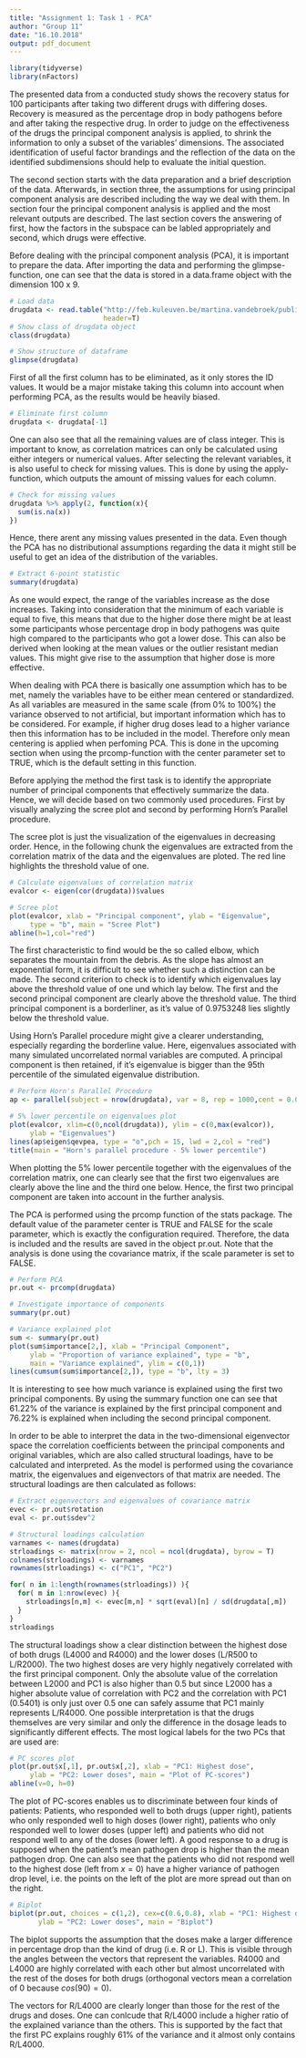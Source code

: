 ---
title: "Assignment 1: Task 1 - PCA"
author: "Group 11"
date: "16.10.2018"
output: pdf_document
---
\section{0. Load Libraries}

```{r, message=FALSE, warning=FALSE}
library(tidyverse)
library(nFactors)
```


\section{1. Problem Statement}

The presented data from a conducted study shows the recovery status for 100 participants after taking two different drugs with differing doses. Recovery is measured as the percentage drop in body pathogens before and after taking the respective drug. In order to judge on the effectiveness of the drugs the principal component analysis is applied, to shrink the information to only a subset of the variables' dimensions. The associated identification of useful factor brandings and the reflection of the data on the identified subdimensions should help to evaluate the initial question. \

The second section starts with the data preparation and a brief description of the data. Afterwards, in section three, the assumptions for using principal component analysis are described including the way we deal with them. In section four the principal component analysis is applied and the most relevant outputs are described. The last section covers the answering of first, how the factors in the subspace can be labled appropriately and second, which drugs were effective.

\section{2. Descriptive Statistics}

Before dealing with the principal component analysis (PCA), it is important to prepare the data. After importing the data and performing the glimpse-function, one can see that the data is stored in a data.frame object with the dimension 100 x 9. 

```{r}
# Load data
drugdata <- read.table("http://feb.kuleuven.be/martina.vandebroek/public/STATdata/drugsrecovery.txt", 
                       header=T)
# Show class of drugdata object
class(drugdata)

# Show structure of dataframe
glimpse(drugdata)
```

First of all the first column has to be eliminated, as it only stores the ID values. It would be a major mistake taking this column into account when performing PCA, as the results would be heavily biased. 

```{r}
# Eliminate first column
drugdata <- drugdata[-1]
```

One can also see that all the remaining values are of class integer. This is important to know, as correlation matrices can only be calculated using either integers or numerical values. After selecting the relevant variables, it is also useful to check for missing values. This is done by using the apply-function, which outputs the amount of missing values for each column.

```{r}
# Check for missing values
drugdata %>% apply(2, function(x){
  sum(is.na(x))
}) 
```

Hence, there arent any missing values presented in the data. Even though the PCA has no distributional assumptions regarding the data it might still be useful to get an idea of the distribution of the variables.

```{r}
# Extract 6-point statistic
summary(drugdata)
```

As one would expect, the range of the variables increase as the dose increases. Taking into consideration that the minimum of each variable is equal to five, this means that due to the higher dose there might be at least some participants whose percentage drop in body pathogens was quite high compared to the participants who got a lower dose. This can also be derived when looking at the mean values or the outlier resistant median values. This might give rise to the assumption that higher dose is more effective. 

\section{3. Assumptions}

When dealing with PCA there is basically one assumption which has to be met, namely the variables have to be either mean centered or standardized. As all variables are measured in the same scale (from 0% to 100%) the variance observed to not artificial, but important information which has to be considered. For example, if higher drug doses lead to a higher variance then this information has to be included in the model. Therefore only mean centering is applied when perfoming PCA. This is done in the upcoming section when using the prcomp-function with the center parameter set to TRUE, which is the default setting in this function. 

\section{4. Method}

Before applying the method the first task is to identify the appropriate number of principal components that effectively summarize the data. Hence, we will decide based on two commonly used procedures. First by visually analyzing the scree plot and second by performing Horn's Parallel procedure. \

The scree plot is just the visualization of the eigenvalues in decreasing order. Hence, in the following chunk the eigenvalues are extracted from the correlation matrix of the data and the eigenvalues are ploted. The red line highlights the threshold value of one.

```{r}
# Calculate eigenvalues of correlation matrix
evalcor <- eigen(cor(drugdata))$values

# Scree plot
plot(evalcor, xlab = "Principal component", ylab = "Eigenvalue",
     type = "b", main = "Scree Plot")
abline(h=1,col="red")

```

The first characteristic to find would be the so called elbow, which separates the mountain from the debris. As the slope has almost an exponential form, it is difficult to see whether such a distinction can be made. The second criterion to check is to identify which eigenvalues lay above the threshold value of one und which lay below. The first and the second principal component are clearly above the threshold value. The third principal component is a borderliner, as it's value of 0.9753248 lies slightly below the threshold value.

Using Horn’s Parallel procedure might give a clearer understanding, especially regarding the borderline value. Here, eigenvalues associated with many simulated uncorrelated normal variables are computed. A principal component is then retained, if it's eigenvalue is bigger than the 95th percentile of the simulated eigenvalue distribution. 

```{r}
# Perform Horn's Parallel Procedure
ap <- parallel(subject = nrow(drugdata), var = 8, rep = 1000,cent = 0.05)

# 5% lower percentile on eigenvalues plot
plot(evalcor, xlim=c(0,ncol(drugdata)), ylim = c(0,max(evalcor)), 
     ylab = "Eigenvalues")
lines(ap$eigen$qevpea, type = "o",pch = 15, lwd = 2,col = "red")
title(main = "Horn's parallel procedure - 5% lower percentile")

```

When plotting the 5% lower percentile together with the eigenvalues of the correlation matrix, one can clearly see that the first two eigenvalues are clearly above the line and the third one below. Hence, the first two principal component are taken into account in the further analysis. \

The PCA is performed using the prcomp function of the stats package. The default value of the parameter center is TRUE and FALSE for the scale parameter, which is exactly the configuration required. Therefore, the data is included and the results are saved in the object pr.out. Note that the analysis is done using the covariance matrix, if the scale parameter is set to FALSE.

```{r}
# Perform PCA
pr.out <- prcomp(drugdata)

# Investigate importance of components
summary(pr.out)

# Variance explained plot
sum <- summary(pr.out)
plot(sum$importance[2,], xlab = "Principal Component", 
     ylab = "Proportion of variance explained", type = "b", 
     main = "Variance explained", ylim = c(0,1))
lines(cumsum(sum$importance[2,]), type = "b", lty = 3)
```

It is interesting to see how much variance is explained using the first two principal components. By using the summary function one can see that 61.22% of the variance is explained by the first principal component and 76.22% is explained when including the second principal component.

\section{5. Interpretation}

In order to be able to interpret the data in the two-dimensional eigenvector space the correlation coefficients between the principal components and original variables, which are also called structural loadings, have to be calculated and interpreted. As the model is performed using the covariance matrix, the eigenvalues and eigenvectors of that matrix are needed. The structural loadings are then calculated as follows: 

\begin{align}
& corr(PC_j, x_k) = \frac{e_{jk}\sqrt{\lambda_j}}{s_k}.
\end{align}

```{r}
# Extract eigenvectors and eigenvalues of covariance matrix
evec <- pr.out$rotation
eval <- pr.out$sdev^2

# Structural loadings calculation
varnames <- names(drugdata)
strloadings <- matrix(nrow = 2, ncol = ncol(drugdata), byrow = T)
colnames(strloadings) <- varnames
rownames(strloadings) <- c("PC1", "PC2")

for( n in 1:length(rownames(strloadings)) ){
  for( m in 1:nrow(evec) ){
    strloadings[n,m] <- evec[m,n] * sqrt(eval)[n] / sd(drugdata[,m])
  }
}
strloadings
```

The structural loadings show a clear distinction between the highest dose of both drugs (L4000 and R4000) and the lower doses (L/R500 to L/R2000). The two highest doses are very highly negatively correlated with the first principal component. Only the absolute value of the correlation between L2000 and PC1 is also higher than 0.5 but since L2000 has a higher absolute value of correlation with PC2 and the correlation with PC1 (0.5401) is only just over 0.5 one can safely assume that PC1 mainly represents L/R4000.
One possible interpretation is that the drugs themselves are very similar and only the difference in the dosage leads to significantly different effects. The most logical labels for the two PCs that are used are: 

\begin{itemize}  
\item PC1: Highest dose (4000)
\item PC2: Low doses (500-2000).
\end{itemize}

```{r}
# PC scores plot
plot(pr.out$x[,1], pr.out$x[,2], xlab = "PC1: Highest dose", 
     ylab = "PC2: Lower doses", main = "Plot of PC-scores")
abline(v=0, h=0)
```

The plot of PC-scores enables us to discriminate between four kinds of patients: Patients, who responded well to both drugs (upper right), patients who only responded well to high doses (lower right), patients who only responded well to lower doses (upper left) and patients who did not respond well to any of the doses (lower left). A good response to a drug is supposed when the patient's mean pathogen drop is higher than the mean pathogen drop. One can also see that the patients who did not respond well to the highest dose (left from $x=0$) have a higher variance of pathogen drop level, i.e. the points on the left of the plot are more spread out than on the right.


```{r}
# Biplot
biplot(pr.out, choices = c(1,2), cex=c(0.6,0.8), xlab = "PC1: Highest dose", 
       ylab = "PC2: Lower doses", main = "Biplot")

```

The biplot supports the assumption that the doses make a larger difference in percentage drop than the kind of drug (i.e. R or L). This is visible through the angles between the vectors that represent the variables. R4000 and L4000 are highly correlated with each other but almost uncorrelated with the rest of the doses for both drugs (orthogonal vectors mean a correlation of 0 because $cos(90)=0)$.

The vectors for R/L4000 are clearly longer than those for the rest of the drugs and doses. One can conlcude that R/L4000 include a higher ratio of the explained variance than the others. This is supported by the fact that the first PC explains roughly 61% of the variance and it almost only contains R/L4000.




